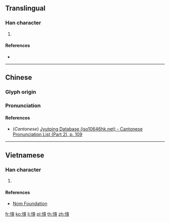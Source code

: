 {{character info/new}}
==Translingual==

===Han character===
{{Han char|rn=61|rad=心|as=10|sn=13|four=91086|canj=PMBC,XPMBC|ids=⿰忄貢}}

# {{defn|Han|sort=心10}}

====References====
* {{Han ref|kx=0396.100|dkj=10984|dj=0734.170|hdz=42335.130|uh=6129|ud=24873|bh=DD70|bd=56688}}

----

==Chinese==
{{zh-forms}}

===Glyph origin===
{{Han etym}}

===Pronunciation===
{{zh-pron
|m=gōng
|c=gung1
|mc=y
|oc=y
|ma=
|cat=
}}

====References====
* (''Cantonese'') [http://www.iso10646hk.net/jp/document/download.jsp Jyutping Database (iso10646hk.net) - Cantonese Pronunciation List (Part 2), p. 109]

----

==Vietnamese==

===Han character===
{{vi-readings|rs=心10|hanviet=ngúng}}

# {{defn|lang=vi|sort=心10}}

====References====
* [http://nomfoundation.org/common/nom_details.php?codepoint=6129 Nom Foundation]

[[fr:愩]]
[[ko:愩]]
[[li:愩]]
[[pl:愩]]
[[th:愩]]
[[zh:愩]]